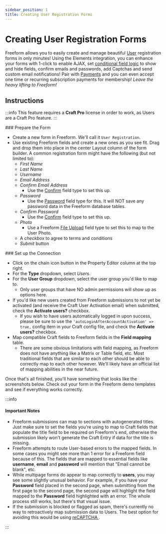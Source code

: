 ```yaml
---
sidebar_position: 1
title: Creating User Registration Forms
---
```




# Creating User Registration Forms<Badge type="pro" text="Pro" />

Freeform allows you to easily create and manage beautiful [User](https://craftcms.com/docs/5.x/system/user-management.html#public-registration-pro) registration forms in only minutes! Using the Elements integration, you can enhance your forms with 1-click to enable AJAX, set [conditional field logic](../../forms/conditional-rules/) to show and hide fields, confirm emails and passwords, add Captchas and send custom email notifications! Pair with [Payments](../../integrations/stripe-payments) and you can even accept one time or recurring subscription payments for membership! _Leave the heavy lifting to Freeform!_

<Photo img={UserRegistrationPhoto} alt="User Registration" />

## Instructions

:::info
This feature requires a **Craft Pro** license in order to work, as Users are a Craft Pro feature.
:::

<VerticalStepWrapper>
<StepMarkdown>
### Prepare the Form

- Create a new form in Freeform. We'll call it `User Registration`.
- Use existing Freeform fields and create a new ones as you see fit. Drag and drop them into place in the center Layout column of the form builder. A common registration form might have the following (but not limited to):
  - _First Name_
  - _Last Name_
  - _Username_
  - _Email Address_
  - _Confirm Email Address_
    - Use the [Confirm](../../forms/fields#confirm) field type to set this up.
  - _Password_
    - Use the [Password](../../forms/fields#password) field type for this. It will NOT save any password data in the Freeform database tables.
  - _Confirm Password_
    - Use the [Confirm](../../forms/fields#confirm) field type to set this up.
  - _Photo_
    - Use a Freeform [File Upload](../../forms/fields#file-upload) field type to set this to map to the User Photo.
  - A _checkbox_ to agree to terms and conditions
  - _Submit_ button

</StepMarkdown>
<StepMarkdown>
### Set up the Connection

- Click on the chain icon button in the Property Editor column at the top right.
- For the **Type** dropdown, select _Users_.
- For the **User Group** dropdown, select the user group you'd like to map to.
  - Only user groups that have NO admin permissions will show up as options here.
- If you'd like new users created from Freeform submissions to not yet be activated (and receive the Craft User Activation email) when submitted, check the **Activate users?** checkbox.
  - If you wish to have users automatically logged in upon success, please be sure to use the `'autoLoginAfterAccountActivation' => true,` config item in your Craft config file, and check the **Activate users?** checkbox. <Badge type="feature" text="2.5.0+" />
- Map compatible Craft fields to Freeform fields in the **Field mapping** table.
  - There are some obvious limitations with field mapping, as Freeform does not have anything like a Matrix or Table field, etc. Most traditional fields that are similar to each other should be able to correctly map to each other however. We'll likely have an official list of mapping abilities in the near future.

Once that's all finished, you'll have something that looks like the screenshots below. Check out your form in the Freeform demo templates and see if everything works correctly.

<Photo img={FormsUsersPhoto} alt="Composer - Element Connections - Users" />

<Photo
  img={TemplatesUsersPhoto}
  alt="Demo Templates - Element Connections - Users"
/>

</StepMarkdown>
</VerticalStepWrapper>

:::info

#### Important Notes

- Freeform submissions can map to sections with autogenerated titles. Just make sure to set the fields you're using to map to Craft fields that populate the title field to be required on Freeform's end, otherwise the submission likely won't generate the Craft Entry if data for the title is missing.
- Freeform attempts to route User-based errors to the mapped fields. In some cases you might see more than 1 error for a Freeform field because of this. The fields that are mapped to essential fields like **username**, **email** and **password** will mention that "Email cannot be blank", etc.
- While multipage forms do appear to map correctly to **users**, you may see some slightly unusual behavior. For example, if you have your **Password** field placed in the second page, when submitting from the first page to the second page, the second page will highlight the field mapped to the **Password** field highlighted with an error. The whole process still works, but there's that visual issue.
- If the submission is blocked or flagged as spam, there's currently no way to retroactively map submission data to Users. The best option for avoiding this would be using [reCAPTCHA <Badge type="pro" text="Pro" />](../../integrations#captchas-spam-protection).

:::

